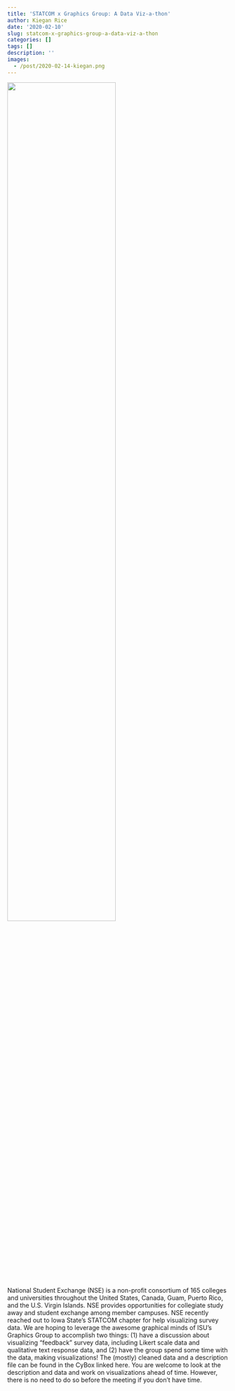 ```yaml
---
title: 'STATCOM x Graphics Group: A Data Viz-a-thon'
author: Kiegan Rice
date: '2020-02-10'
slug: statcom-x-graphics-group-a-data-viz-a-thon
categories: []
tags: []
description: ''
images:
  - /post/2020-02-14-kiegan.png
---
```


![](/post/2020-02-14-kiegan.png){width=70%}

National Student Exchange (NSE) is a non-profit consortium of 165 colleges and universities throughout the United States, Canada, Guam, Puerto Rico, and the U.S. Virgin Islands. NSE provides opportunities for collegiate study away and student exchange among member campuses. NSE recently reached out to Iowa State's STATCOM chapter for help visualizing survey data. We are hoping to leverage the awesome graphical minds of ISU's Graphics Group to accomplish two things: (1) have a discussion about visualizing "feedback" survey data, including Likert scale data and qualitative text response data, and (2) have the group spend some time with the data, making visualizations! The (mostly) cleaned data and a description file can be found in the CyBox linked here. You are welcome to look at the description and data and work on visualizations ahead of time. However, there is no need to do so before the meeting if you don't have time. 
